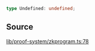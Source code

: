 ```ts
type Undefined: undefined;
```

## Source

[lib/proof-system/zkprogram.ts:78](https://github.com/o1-labs/o1js/blob/081e48fe103a96db7083cdaea72a409cca3182c3/src/lib/proof-system/zkprogram.ts#L78)
